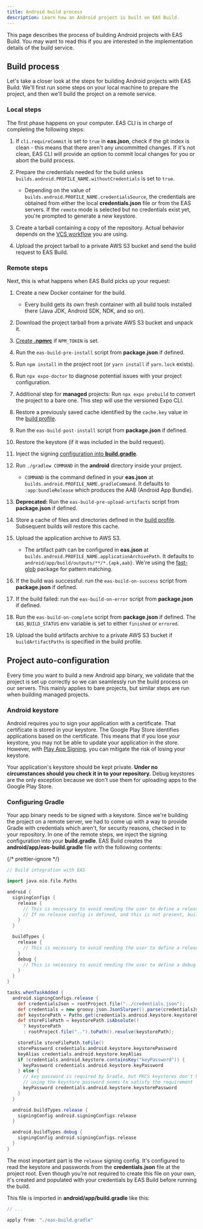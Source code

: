 ```yaml
---
title: Android build process
description: Learn how an Android project is built on EAS Build.
---
```


This page describes the process of building Android projects with EAS Build. You may want to read this if you are interested in the implementation details of the build service.

## Build process

Let's take a closer look at the steps for building Android projects with EAS Build. We'll first run some steps on your local machine to prepare the project, and then we'll build the project on a remote service.

### Local steps

The first phase happens on your computer. EAS CLI is in charge of completing the following steps:

1. If `cli.requireCommit` is set to `true` in **eas.json**, check if the git index is clean - this means that there aren't any uncommitted changes. If it's not clean, EAS CLI will provide an option to commit local changes for you or abort the build process.
1. Prepare the credentials needed for the build unless `builds.android.PROFILE_NAME.withoutCredentials` is set to `true`.

   - Depending on the value of `builds.android.PROFILE_NAME.credentialsSource`, the credentials are obtained from either the local **credentials.json** file or from the EAS servers. If the `remote` mode is selected but no credentials exist yet, you're prompted to generate a new keystore.

1. Create a tarball containing a copy of the repository. Actual behavior depends on the [VCS workflow](https://expo.fyi/eas-vcs-workflow) you are using.
1. Upload the project tarball to a private AWS S3 bucket and send the build request to EAS Build.

### Remote steps

Next, this is what happens when EAS Build picks up your request:

1. Create a new Docker container for the build.

   - Every build gets its own fresh container with all build tools installed there (Java JDK, Android SDK, NDK, and so on).

1. Download the project tarball from a private AWS S3 bucket and unpack it.
1. [Create **.npmrc**](/build-reference/private-npm-packages) if `NPM_TOKEN` is set.
1. Run the `eas-build-pre-install` script from **package.json** if defined.
1. Run `npm install` in the project root (or `yarn install` if `yarn.lock` exists).
1. Run `npx expo-doctor` to diagnose potential issues with your project configuration.
1. Additional step for **managed** projects: Run `npx expo prebuild` to convert the project to a bare one. This step will use the versioned Expo CLI.
1. Restore a previously saved cache identified by the `cache.key` value in the [build profile](/build/eas-json).
1. Run the `eas-build-post-install` script from **package.json** if defined.
1. Restore the keystore (if it was included in the build request).
1. Inject the signing [configuration into **build.gradle**](#configuring-gradle).
1. Run `./gradlew COMMAND` in the **android** directory inside your project.

   - `COMMAND` is the command defined in your **eas.json** at `builds.android.PROFILE_NAME.gradleCommand`. It defaults to `:app:bundleRelease` which produces the AAB (Android App Bundle).

1. **Deprecated:** Run the `eas-build-pre-upload-artifacts` script from **package.json** if defined.
1. Store a cache of files and directories defined in the [build profile](/build/eas-json/). Subsequent builds will restore this cache.
1. Upload the application archive to AWS S3.

   - The artifact path can be configured in **eas.json** at `builds.android.PROFILE_NAME.applicationArchivePath`. It defaults to `android/app/build/outputs/**/*.{apk,aab}`. We're using the [fast-glob](https://github.com/mrmlnc/fast-glob#pattern-syntax) package for pattern matching.

1. If the build was successful: run the `eas-build-on-success` script from **package.json** if defined.
1. If the build failed: run the `eas-build-on-error` script from **package.json** if defined.
1. Run the `eas-build-on-complete` script from **package.json** if defined. The `EAS_BUILD_STATUS` env variable is set to either `finished` or `errored`.
1. Upload the build artifacts archive to a private AWS S3 bucket if `buildArtifactPaths` is specified in the build profile.

## Project auto-configuration

Every time you want to build a new Android app binary, we validate that the project is set up correctly so we can seamlessly run the build process on our servers. This mainly applies to bare projects, but similar steps are run when building managed projects.

### Android keystore

Android requires you to sign your application with a certificate. That certificate is stored in your keystore. The Google Play Store identifies applications based on the certificate. This means that if you lose your keystore, you may not be able to update your application in the store. However, with [Play App Signing](https://developer.android.com/studio/publish/app-signing#app-signing-google-play), you can mitigate the risk of losing your keystore.

Your application's keystore should be kept private. **Under no circumstances should you check it in to your repository.** Debug keystores are the only exception because we don't use them for uploading apps to the Google Play Store.

### Configuring Gradle

Your app binary needs to be signed with a keystore. Since we're building the project on a remote server, we had to come up with a way to provide Gradle with credentials which aren't, for security reasons, checked in to your repository. In one of the remote steps, we inject the signing configuration into your **build.gradle**. EAS Build creates the **android/app/eas-build.gradle** file with the following contents:

{/* prettier-ignore */}
```groovy android/app/eas-build.gradle
// Build integration with EAS

import java.nio.file.Paths

android {
  signingConfigs {
    release {
      // This is necessary to avoid needing the user to define a release signing config manually
      // If no release config is defined, and this is not present, build for assembleRelease will crash
    }
  }

  buildTypes {
    release {
      // This is necessary to avoid needing the user to define a release build type manually
    }
    debug {
      // This is necessary to avoid needing the user to define a debug build type manually
    }
  }
}

tasks.whenTaskAdded {
  android.signingConfigs.release {
    def credentialsJson = rootProject.file("../credentials.json");
    def credentials = new groovy.json.JsonSlurper().parse(credentialsJson)
    def keystorePath = Paths.get(credentials.android.keystore.keystorePath);
    def storeFilePath = keystorePath.isAbsolute()
      ? keystorePath
      : rootProject.file("..").toPath().resolve(keystorePath);

    storeFile storeFilePath.toFile()
    storePassword credentials.android.keystore.keystorePassword
    keyAlias credentials.android.keystore.keyAlias
    if (credentials.android.keystore.containsKey("keyPassword")) {
      keyPassword credentials.android.keystore.keyPassword
    } else {
      // key password is required by Gradle, but PKCS keystores don't have one
      // using the keystore password seems to satisfy the requirement
      keyPassword credentials.android.keystore.keystorePassword
    }
  }

  android.buildTypes.release {
    signingConfig android.signingConfigs.release
  }

  android.buildTypes.debug {
    signingConfig android.signingConfigs.release
  }
}

```

The most important part is the `release` signing config. It's configured to read the keystore and passwords from the **credentials.json** file at the project root. Even though you're not required to create this file on your own, it's created and populated with your credentials by EAS Build before running the build.

This file is imported in **android/app/build.gradle** like this:

```groovy android/app/build.gradle
// ...

apply from: "./eas-build.gradle"
```
